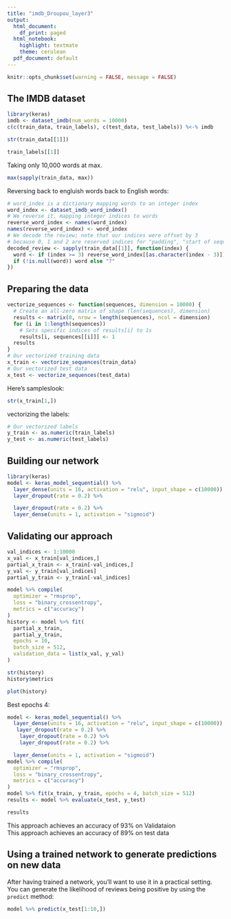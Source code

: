 ---
title: "imdb_Droupou_layer3"
output:
  html_document:
    df_print: paged
  html_notebook:
    highlight: textmate
    theme: cerulean
  pdf_document: default
---

```{r setup, include=FALSE}
knitr::opts_chunk$set(warning = FALSE, message = FALSE)
```


## The IMDB dataset

```{r, results='hide'}
library(keras)
imdb <- dataset_imdb(num_words = 10000)
c(c(train_data, train_labels), c(test_data, test_labels)) %<-% imdb
```

```{r}
str(train_data[[1]])
```

```{r}
train_labels[[1]]
```

Taking only 10,000 words at max.

```{r}
max(sapply(train_data, max))
```

Reversing back to engluish words back to English words:

```{r}
# word_index is a dictionary mapping words to an integer index
word_index <- dataset_imdb_word_index()
# We reverse it, mapping integer indices to words
reverse_word_index <- names(word_index)
names(reverse_word_index) <- word_index
# We decode the review; note that our indices were offset by 3
# because 0, 1 and 2 are reserved indices for "padding", "start of sequence", and "unknown".
decoded_review <- sapply(train_data[[1]], function(index) {
  word <- if (index >= 3) reverse_word_index[[as.character(index - 3)]]
  if (!is.null(word)) word else "?"
})
```



## Preparing the data


```{r}
vectorize_sequences <- function(sequences, dimension = 10000) {
  # Create an all-zero matrix of shape (len(sequences), dimension)
  results <- matrix(0, nrow = length(sequences), ncol = dimension)
  for (i in 1:length(sequences))
    # Sets specific indices of results[i] to 1s
    results[i, sequences[[i]]] <- 1
  results
}
# Our vectorized training data
x_train <- vectorize_sequences(train_data)
# Our vectorized test data
x_test <- vectorize_sequences(test_data)
```

Here's sampleslook:

```{r}
str(x_train[1,])
```

vectorizing the labels:

```{r}
# Our vectorized labels
y_train <- as.numeric(train_labels)
y_test <- as.numeric(test_labels)
```


## Building our network



```{r}
library(keras)
model <- keras_model_sequential() %>% 
  layer_dense(units = 16, activation = "relu", input_shape = c(10000)) %>% 
  layer_dropout(rate = 0.2) %>%

  layer_dropout(rate = 0.2) %>%
  layer_dense(units = 1, activation = "sigmoid")
```




## Validating our approach


```{r}
val_indices <- 1:10000
x_val <- x_train[val_indices,]
partial_x_train <- x_train[-val_indices,]
y_val <- y_train[val_indices]
partial_y_train <- y_train[-val_indices]
```



```{r, echo=TRUE, results='hide'}
model %>% compile(
  optimizer = "rmsprop",
  loss = "binary_crossentropy",
  metrics = c("accuracy")
)
history <- model %>% fit(
  partial_x_train,
  partial_y_train,
  epochs = 10,
  batch_size = 512,
  validation_data = list(x_val, y_val)
)
```



```{r}
str(history)
history$metrics

```

```{r}
plot(history)
```


Best epochs 4: 
```{r, echo=TRUE, results='hide'}
model <- keras_model_sequential() %>% 
  layer_dense(units = 16, activation = "relu", input_shape = c(10000)) %>% 
   layer_dropout(rate = 0.2) %>%
    layer_dropout(rate = 0.2) %>%
    layer_dropout(rate = 0.2) %>%

  layer_dense(units = 1, activation = "sigmoid")
model %>% compile(
  optimizer = "rmsprop",
  loss = "binary_crossentropy",
  metrics = c("accuracy")
)
model %>% fit(x_train, y_train, epochs = 4, batch_size = 512)
results <- model %>% evaluate(x_test, y_test)
```

```{r}
results
```


This approach achieves an accuracy of 93% on Validataion  
This approach achieves an accuracy of 89% on test data  

## Using a trained network to generate predictions on new data

After having trained a network, you'll want to use it in a practical setting. You can generate the likelihood of reviews being positive by using the `predict` method:

```{r}
model %>% predict(x_test[1:10,])
```
